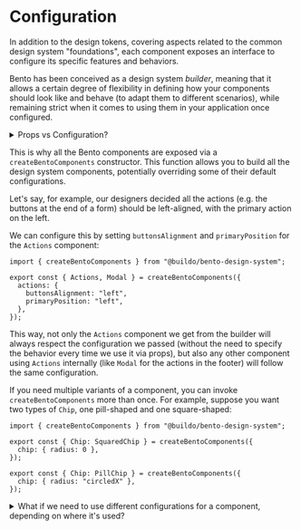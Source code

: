 # Configuration

In addition to the design tokens, covering aspects related to the common design system "foundations", each component exposes an interface to configure its specific features and behaviors.

Bento has been conceived as a design system _builder_, meaning that it allows a certain degree of flexibility in defining how your components should look like and behave (to adapt them to different scenarios), while remaining strict when it comes to using them in your application once configured.

<details>
<summary>Props vs Configuration?</summary>

We want Bento components to be customizable for each project, but we want them to be strict when using them in the application.

For instance, we want to customize the border radius of `TextField` for the project, but we don't want to allow this to be set whenever we're using `TextField`.

So Bento is designed following this strategy:

- The configuration is everything we want to customize for a project, and never think about again (e.g. the border radius of `TextField`).
- Props are instead things we want to configure when we're using the component (e.g. the `placeholder` of a specific `TextField`).

</details>

This is why all the Bento components are exposed via a `createBentoComponents` constructor. This function allows you to build all the design system components, potentially overriding some of their default configurations.

Let's say, for example, our designers decided all the actions (e.g. the buttons at the end of a form) should be left-aligned, with the primary action on the left.

We can configure this by setting `buttonsAlignment` and `primaryPosition` for the `Actions` component:

```tsx title="my-project/design-system/src/index.tsx"
import { createBentoComponents } from "@buildo/bento-design-system";

export const { Actions, Modal } = createBentoComponents({
  actions: {
    buttonsAlignment: "left",
    primaryPosition: "left",
  },
});
```

This way, not only the `Actions` component we get from the builder will always respect the configuration we passed (without the need to specify the behavior every time we use it via props), but also any other component using `Actions` internally (like `Modal` for the actions in the footer) will follow the same configuration.

If you need multiple variants of a component, you can invoke `createBentoComponents` more than once.
For example, suppose you want two types of `Chip`, one pill-shaped and one square-shaped:

```tsx title="my-project/design-system/src/index.tsx"
import { createBentoComponents } from "@buildo/bento-design-system";

export const { Chip: SquaredChip } = createBentoComponents({
  chip: { radius: 0 },
});

export const { Chip: PillChip } = createBentoComponents({
  chip: { radius: "circledX" },
});
```

<details>
  <summary>What if we need to use different configurations for a component, depending on where it's used?</summary>
  Let's say the left-aligned configuration for Actions from the previous example should affect all the usages in the app except for the modals.

Again, we can call `createBentoComponents` multiple times, to get different sets of components:

```tsx
// both Actions and Form exported from here will use the left-aligned Actions
export const { Actions, Form } = createBentoComponents({
  actions: {
    buttonsAlignment: "left",
    primaryPosition: "left",
  },
});

// Modal, instead, will use the default Actions component,
// since we're not overriding its configuration here
export const { Modal } = createBentoComponents();
```

</details>
